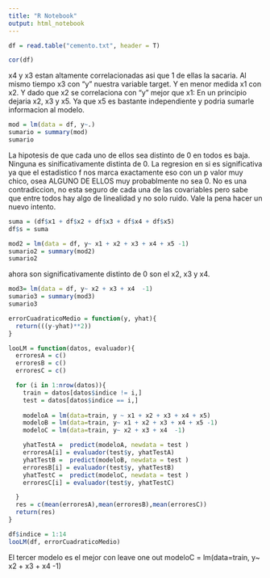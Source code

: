 ```yaml
---
title: "R Notebook"
output: html_notebook
---
```


```r
df = read.table("cemento.txt", header = T)
```

```r
cor(df)
```
x4 y x3 estan altamente correlacionadas asi que 1 de ellas la sacaria. Al mismo tiempo x3 con "y" nuestra variable target.
Y en menor medida x1 con x2. Y dado que x2 se correlaciona con "y" mejor que x1:
En un principio dejaria x2, x3 y x5. Ya que x5 es bastante independiente y podria sumarle informacion al modelo.
```r
mod = lm(data = df, y~.)
sumario = summary(mod)
sumario
```
La hipotesis de que cada uno de ellos sea distinto de 0 en todos es baja. Ninguna es sinificativamente distinta de 0. La regresion en si es significativa ya que el estadistico f nos marca exactamente eso con un p valor muy chico, osea ALGUNO DE ELLOS muy probablmente no sea 0. No es una contradiccion, no esta seguro de cada una de las covariables pero sabe que entre todos hay algo de linealidad y no solo ruido.
Vale la pena hacer un nuevo intento.
```r
suma = (df$x1 + df$x2 + df$x3 + df$x4 + df$x5)
df$s = suma
```

```r
mod2 = lm(data = df, y~ x1 + x2 + x3 + x4 + x5 -1)
sumario2 = summary(mod2)
sumario2
```
ahora son significativamente distinto de 0 son el x2, x3 y x4. 

```r
mod3= lm(data = df, y~ x2 + x3 + x4  -1)
sumario3 = summary(mod3)
sumario3
```
```r
errorCuadraticoMedio = function(y, yhat){
  return(((y-yhat)**2))
}
```

```r
looLM = function(datos, evaluador){
  erroresA = c()
  erroresB = c()
  erroresC = c()

  for (i in 1:nrow(datos)){
    train = datos[datos$indice != i,]
    test = datos[datos$indice == i,]
    
    modeloA = lm(data=train, y ~ x1 + x2 + x3 + x4 + x5)
    modeloB = lm(data=train, y~ x1 + x2 + x3 + x4 + x5 -1)
    modeloC = lm(data=train, y~ x2 + x3 + x4  -1)

    yhatTestA =  predict(modeloA, newdata = test )
    erroresA[i] = evaluador(test$y, yhatTestA)
    yhatTestB =  predict(modeloB, newdata = test )
    erroresB[i] = evaluador(test$y, yhatTestB)
    yhatTestC =  predict(modeloC, newdata = test )
    erroresC[i] = evaluador(test$y, yhatTestC)

  }
  res = c(mean(erroresA),mean(erroresB),mean(erroresC))
  return(res)
}
```

```r
df$indice = 1:14
looLM(df, errorCuadraticoMedio)
```

El tercer modelo es el mejor con leave one out
modeloC = lm(data=train, y~ x2 + x3 + x4  -1)